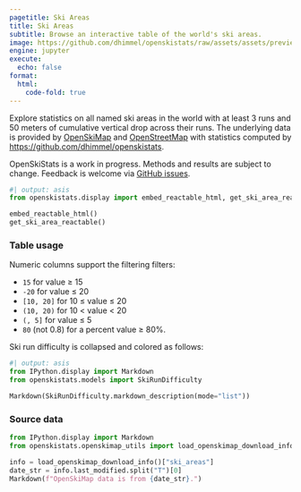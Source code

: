 ```yaml
---
pagetitle: Ski Areas
title: Ski Areas
subtitle: Browse an interactive table of the world's ski areas.
image: https://github.com/dhimmel/openskistats/raw/assets/assets/preview-table.png
engine: jupyter
execute:
  echo: false
format:
  html:
    code-fold: true
---
```


Explore statistics on all named ski areas in the world with at least 3 runs and 50 meters of cumulative vertical drop across their runs.
The underlying data is provided by [OpenSkiMap](https://openskimap.org) and [OpenStreetMap](https://www.openstreetmap.org) with statistics computed by <https://github.com/dhimmel/openskistats>.

::: {.callout-caution}
OpenSkiStats is a work in progress.
Methods and results are subject to change.
Feedback is welcome via [GitHub issues](https://github.com/dhimmel/openskistats/issues/new).
:::

::: {.column-screen-inset}
```python
#| output: asis
from openskistats.display import embed_reactable_html, get_ski_area_reactable

embed_reactable_html()
get_ski_area_reactable()
```
:::

### Table usage

Numeric columns support the filtering filters:

- `15` for value ≥ 15
- `-20` for value ≤ 20
- `[10, 20]` for 10 ≤ value ≤ 20
- `(10, 20)` for 10 < value < 20
- `(, 5]` for value ≤ 5
- `80` (not 0.8) for a percent value ≥ 80%.

Ski run difficulty is collapsed and colored as follows:

```python
#| output: asis
from IPython.display import Markdown
from openskistats.models import SkiRunDifficulty

Markdown(SkiRunDifficulty.markdown_description(mode="list"))
```

### Source data 

```python
from IPython.display import Markdown
from openskistats.openskimap_utils import load_openskimap_download_info

info = load_openskimap_download_info()["ski_areas"]
date_str = info.last_modified.split("T")[0]
Markdown(f"OpenSkiMap data is from {date_str}.")
```

